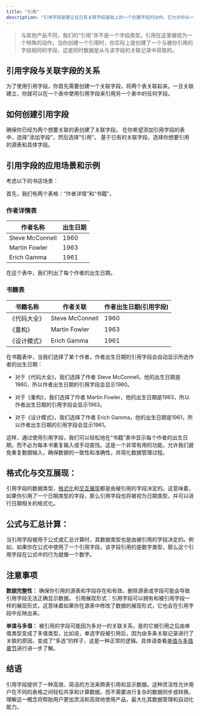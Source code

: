 ```yaml
---
title: "引用"
description: "引用字段是建立在已有关联字段基础上的一个创建字段的动作。它允许你从一个表中的关联字段引用另一个表中的具体数据字段。这不仅使得你能够跨表共享数据，而且保证数据的一致性和完整性。"
---
```



> 与其他产品不同，我们的“引用”并不是一个字段类型。引用在这里被视为一个特殊的动作。当你创建一个引用时，你实际上是创建了一个与被你引用的字段相同的字段，这是同时数据是从与该字段的关联记录中获取的。

## 引用字段与关联字段的关系

为了使用引用字段，你首先需要创建一个关联字段，将两个表关联起来。一旦关联建立，你就可以在一个表中使用引用字段来引用另一个表中的任何字段。

## 如何创建引用字段

确保你已经为两个想要关联的表创建了关联字段。 在你希望添加引用字段的表中，选择"添加字段"，然后选择"引用"。 基于已有的关联字段，选择你想要引用的源表和具体字段。

## 引用字段的应用场景和示例

考虑以下的书店场景：

首先，我们有两个表格：“作者详情”和“书籍”。

### 作者详情表

| 作者名称            | 出生日期 |
| --------------- | ---- |
| Steve McConnell | 1960 |
| Martin Fowler   | 1963 |
| Erich Gamma     | 1961 |

在这个表中，我们列出了每个作者的出生日期。

### 书籍表

| 书籍名称   | 作者关联            | 作者出生日期(引用字段) |
| ------ | --------------- | ------------ |
| 《代码大全》 | Steve McConnell | 1960         |
| 《重构》   | Martin Fowler   | 1963         |
| 《设计模式》 | Erich Gamma     | 1961         |

在书籍表中，当我们选择了某个作者，作者出生日期的引用字段会自动显示所选作者的出生日期：

* 对于《代码大全》，我们选择了作者 Steve McConnell，他的出生日期是1960，所以作者出生日期的引用字段会显示1960。

* 对于《重构》，我们选择了作者 Martin Fowler，他的出生日期是1963，所以作者出生日期的引用字段会显示1963。

* 对于《设计模式》，我们选择了作者 Erich Gamma，他的出生日期是1961，所以作者出生日期的引用字段会显示1961。

这样，通过使用引用字段，我们可以轻松地在“书籍”表中显示每个作者的出生日期，而不必为每本书重复输入或手动查找。这是一个非常有用的功能，允许我们避免重复数据输入，确保数据的一致性和准确性，并简化数据管理过程。

## 格式化与交互展现：

引用字段的数据类型，[格式化](/zh/basic/field/common/formatter)和[交互展现](/zh/basic/field/common/show-as)都是由被引用的字段决定的。这意味着，如果你引用了一个日期类型的字段，那么引用字段也将被视为日期类型，并可以进行日期相关的格式化。

## 公式与汇总计算：

当引用字段被用于公式或汇总计算时，其数据类型也是由被引用的字段决定的。例如，如果你在公式中使用了一个引用字段，该字段引用的是数字类型，那么这个引用字段在公式中的行为就像一个数字。

## 注意事项

**数据完整性：** 确保你引用的源表和字段存在和有效。删除源表或字段可能会导致引用字段无法正确显示数据。 引用展现形式：引用字段可以拥有和被引用字段一样的展现形式，这意味着如果你在源表中修改了数据的展现形式，它也会在引用字段中反映出来。

**单值与多值：** 被引用的字段可能因为多对一的关联关系，是的它被引用之后由单值类型变成了多值类型，比如说，单选字段被引用后，因为由多条关联记录进行了关联的原因，变成了“多选”的样子，这是一种正常的逻辑。具体请查看[单值与多值章节](/zh/basic/field/common/is-multiple-value)进行进一步了解。

## 结语

引用字段提供了一种高效、简洁的方法来跨表引用和显示数据。这种灵活性允许用户在不同的表格之间轻松共享和计算数据，而不需要进行复杂的数据同步或转换。理解这一概念将帮助用户更加灵活和高效地使用产品，最大化其数据管理和自动化能力。

